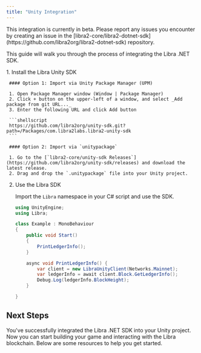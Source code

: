 ```yaml
---
title: "Unity Integration"
---
```



<Aside type="caution" emoji="❗">
  This integration is currently in beta. Please report any issues you encounter
  by creating an issue in the
  [libra2-core/libra2-dotnet-sdk](https://github.com/libra2org/libra2-dotnet-sdk)
  repository.
</Aside>

This guide will walk you through the process of integrating the Libra .NET SDK.

<Steps>
  1. Install the Libra Unity SDK

     #### Option 1: Import via Unity Package Manager (UPM)

     1. Open Package Manager window (Window | Package Manager)
     2. Click + button on the upper-left of a window, and select _Add package from git URL..._
     3. Enter the following URL and click Add button

     ```shellscript
     https://github.com/libra2org/unity-sdk.git?path=/Packages/com.libra2labs.libra2-unity-sdk
     ```

     #### Option 2: Import via `unitypackage`

     1. Go to the [`libra2-core/unity-sdk Releases`](https://github.com/libra2org/unity-sdk/releases) and download the latest release.
     2. Drag and drop the `.unitypackage` file into your Unity project.

  2. Use the Libra SDK

     Import the `Libra` namespace in your C# script and use the SDK.

     ```csharp {2-2,8-8,11-15}
     using UnityEngine;
     using Libra;

     class Example : MonoBehaviour
     {
         public void Start()
         {
             PrintLedgerInfo();
         }

         async void PrintLedgerInfo() {
             var client = new LibraUnityClient(Networks.Mainnet);
             var ledgerInfo = await client.Block.GetLedgerInfo();
             Debug.Log(ledgerInfo.BlockHeight);
         }

     }
     ```
</Steps>

## Next Steps

You've successfully integrated the Libra .NET SDK into your Unity project. Now
you can start building your game and interacting with the Libra blockchain. Below
are some resources to help you get started.

<CardGrid>
  <LinkCard href="/build/sdks/dotnet-sdk/getting-started" title="Getting Started" description="Begin developing using the Libra .NET SDK." />

  <LinkCard href="/build/sdks/unity-sdk" title="Unity SDK" description="Overview of the Unity SDK." />

  <LinkCard href="https://github.com/libra2org/libra2-unity-starter" title="Libra Wallet Starter" description="Example Unity project with an integration of the Libra Unity SDK." target="_blank" />
</CardGrid>

